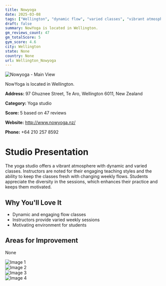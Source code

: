 ```yaml
---
title: Nowyoga
date: 2025-03-08
tags: ["Wellington", "dynamic flow", "varied classes", "vibrant atmosphere", "engaging instructors", "Wellington"]  
draft: false
summary: NowYoga is located in Wellington.
gm_reviews_count: 47
gm_totalScore: 5
gym_score: 4.6
city: Wellington
state: None
country: None
url: Wellington_Nowyoga
---
```


<div className="aspect-[16/9] relative my-8">
  <img 
    src="https://lh5.googleusercontent.com/p/AF1QipPcU3yCghDayI7aDHpnVU6iiWdFIFAdVU0vQjq5=w1920-h1080-k-no"
    alt="Nowyoga - Main View"
    className="object-cover absolute inset-0 w-full h-full rounded-lg"
  />
</div>

NowYoga is located in Wellington.

**Address:** 97 Ghuznee Street, Te Aro, Wellington 6011, New Zealand

**Category:** Yoga studio

**Score:** 5 based on 47 reviews

**Website:** http://www.nowyoga.nz/

**Phone:** +64 210 257 8592

# Studio Presentation

The yoga studio offers a vibrant atmosphere with dynamic and varied classes. 
Instructors are noted for their engaging teaching styles and the ability to keep the classes fresh with changing weekly flows. 
Students appreciate the diversity in the sessions, which enhances their practice and keeps them motivated.

## Why You'll Love It

- Dynamic and engaging flow classes
- Instructors provide varied weekly sessions
- Motivating environment for students

## Areas for Improvement

None

<div className="grid grid-cols-1 xl:grid-cols-2 gap-4 my-8">
<div className="aspect-[4/3] relative"><img src="https://lh5.googleusercontent.com/p/AF1QipM3cTgaLBDplVmcPI8yRenj5M3JVGBWEudpxj0r=w1920-h1080-k-no" alt="Image 1" className="object-cover absolute inset-0 w-full h-full rounded-lg" /></div>
<div className="aspect-[4/3] relative"><img src="https://lh5.googleusercontent.com/p/AF1QipPOSjHxXjSVzbT4_mXrb9fqpBYBWl7Vyk4sy0KO=w1920-h1080-k-no" alt="Image 2" className="object-cover absolute inset-0 w-full h-full rounded-lg" /></div>
<div className="aspect-[4/3] relative"><img src="https://lh5.googleusercontent.com/p/AF1QipNpbhNf4f79NYqLrJfuPC53iXU7yVS6kHOgkXOE=w1920-h1080-k-no" alt="Image 3" className="object-cover absolute inset-0 w-full h-full rounded-lg" /></div>
<div className="aspect-[4/3] relative"><img src="https://lh5.googleusercontent.com/p/AF1QipO_9TmRdMDwOnVWN8rtZ2kDLCO403obkyUn0_aD=w1920-h1080-k-no" alt="Image 4" className="object-cover absolute inset-0 w-full h-full rounded-lg" /></div>
</div>